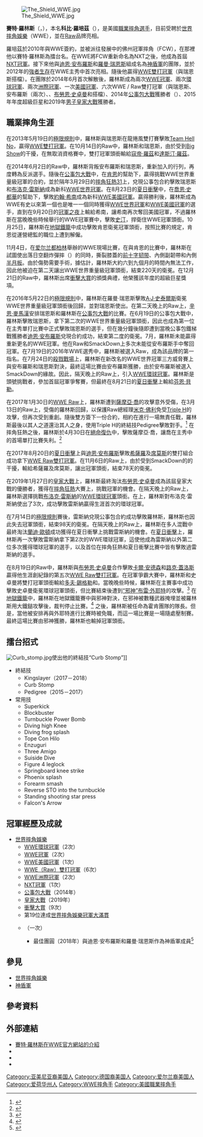 {{Infobox Pro Wrestler
| name = 賽特·羅林斯<br>{{lang|en|Seth Rollins}}
| image = Seth Rollins July 2019.jpg
| img_capt = 2019年7月的羅林斯
| names = {{lang|en|Gixx}}<ref name="CBSLocal"/><br />'''賽特·羅林斯'''（{{lang|en|Seth Rollins}}）<ref name=SethRollins>{{cite web|url=http://www.f4wonline.com/content/view/17767/|title=FRI UPDATE: Giant weekend schedule, big shows, potential HITC spoiler, ROH star new name, WWE/Foley|first=Bryan|last=Alvarez|authorlink=Bryan Alvarez|date=2010-10-01|accessdate=2020-04-18|work=[[Wrestling_Observer_Newsletter|Wrestling Observer Newsletter]]|quote=Tyler Black has debuted in WWE developmental under the name Seth Rollins. Maybe they can have him be the brother of Skag Rollins. Given history in developmental, his name will now probably change another two dozen times before he's called up.|archive-url=https://web.archive.org/web/20101004012641/http://www.f4wonline.com/content/view/17767|archive-date=2010-10-04|language=en|dead-url=no}}</ref><br />'''賽特·“瘋癲”·羅林斯'''（{{lang|en|Seth "Freakin" Rollins}}）<br />泰勒·布萊克（{{lang|en|Tyler Black}}）
| birthname = 科比·羅培茲（{{lang|en|Colby Lopez}}）<ref name="CBSLocal">{{cite web|url=https://sports.cbslocal.com/2017/05/17/seth-rollins-wwe-pro-wrestling-facts/|title=19 Things You Didn't Know About WWE Star Seth Rollins|last=Elrod|first=Norm|date=2017-05-17|publisher=CBS Local Sports|accessdate=2019-02-18|archive-url=https://web.archive.org/web/20190219015631/https://sports.cbslocal.com/2017/05/17/seth-rollins-wwe-pro-wrestling-facts/|archive-date=2019-02-19|language=en|dead-url=no}}</ref>
| nickname = Seth Freaking Rollins<br />The Architect
| height={{height|m=1.85}}<ref name=WWEprofile>{{cite web|title=Seth Rollins|url=http://www.wwe.com/superstars/seth-rollins|publisher=WWE|accessdate=2018-04-12|archive-url=https://web.archive.org/web/20180410121528/http://www.wwe.com/superstars/seth-rollins|archive-date=2018-04-10|language=en|dead-url=no}}</ref>
| weight={{weight|kg
=98}}<ref name=WWEprofile/>
| birth_date={{birth date and age|mf=yes|1986|5|28}}
| birth_place = {{USA}}[[愛荷華州|愛荷華州]][[斯科特縣_(愛荷華州)|斯科特郡]][[布法勞_(愛荷華州)|布法勞]]
| death_date=
| death_place=
| resides = {{USA}}[[伊利諾州|伊利諾州]][[羅克艾蘭縣_(伊利諾伊州)|羅克艾蘭縣]][[莫林_(伊利諾州)|莫林]]
|billed = 愛荷華州斯科特郡[[達文波特_(愛荷華州)|達文波特]]<ref name=WWEprofile/>
| trainer = 丹尼·丹尼爾斯（{{lang|en|Danny Daniels}}）<ref name="chicago">{{cite news|url=http://www.chicagotribune.com/entertainment/celebrity/ct-seth-rollins-wwe-jon-stewart-20151012-column.html|title=Interview: WWE Champ Seth Rollins on Jon Stewart, Jay Cutler and why he's 'never leaving' the Midwest|newspaper=[[The_Chicago_Tribune|The Chicago Tribune]]|author=Gomez, Luis|date=2015-10-12|accessdate=2020-04-18|archive-url=https://web.archive.org/web/20181201093208/https://www.chicagotribune.com/entertainment/celebrity/ct-seth-rollins-wwe-jon-stewart-20151012-column.html|archive-date=2018-12-01|language=en|dead-url=no}}</ref>
| debut = 2005年<ref name="ROHroster">{{cite web|url=http://www.rohwrestling.com/tylerblack.php|archiveurl=https://web.archive.org/web/20100509020631/http://www.rohwrestling.com/tylerblack.php|title=Tyler Black profile|archivedate=2010-05-09|accessdate=2020-04-18|publisher=[[Ring_of_Honor|Ring of Honor]]|language=en|dead-url=no}}</ref>
| retired = 
| spouse = {{marriage|{{tsl|en|Becky Lynch|貝基·林奇}}| 2021 }}
| children = 1
}}

[[File:The_Shield_WWE.jpg|thumb]]

'''賽特·羅林斯'''（{{lang-en|Seth Rollins}}，{{bd|1986年|5月28日|catIdx=Y}}），本名'''科比·羅培茲'''（{{lang-en|'''Colby Lopez'''}}），是美國[[職業摔角|職業摔角選手]]，目前受聘於[[世界摔角娛樂|世界摔角娛樂]]（WWE），並在[[WWE_Raw|Raw]]品牌亮相。

羅培茲於2010年與WWE簽約，並被派往發展中的佛州冠軍摔角（FCW），在那裡他以賽特·羅林斯為擂台名。在WWE將FCW重新命名為NXT之後，他成為首屆[[NXT冠軍|NXT冠軍]]。接下來他與[[喬恩·莫克斯雷|迪恩·安布羅斯]]和[[羅曼·瑞恩斯|羅曼·瑞恩斯]]組成名為[[神盾軍|神盾軍]]的團隊，並於2012年的[[強者生存|強者生存]]在WWE主秀中首次亮相。隨後他贏得[[Raw雙打冠軍|WWE雙打冠軍]]（與瑞恩斯搭檔）。在團隊於2014年6月首次解散後，羅林斯成為兩次[[WWE冠軍|WWE冠軍]]、兩次[[WWE環球冠軍|環球冠軍]]、兩次[[WWE洲際冠軍|洲際冠軍]]、一次[[WWE美國冠軍|美國冠軍]]、六次WWE / Raw雙打冠軍（與瑞恩斯、安布羅斯（兩次）、{{tsl|en|Jason Jordan|傑森·喬丹}}、[[布勞恩·史卓曼|布勞恩·史卓曼]]和{{tsl|en|Buddy Murphy|巴迪·莫菲}}搭檔）、2014年[[公事包大戰|公事包大戰]]獲勝者（{{link-en|公事包大戰2014|Money in the Bank (2014)|2014年}}）、2015年年度超級巨星和2019年[[皇家大戰|男子皇家大戰]]獲勝者。

== 職業摔角生涯 ==
在2013年5月19日的[[極限規則|極限規則]]中，羅林斯與瑞恩斯在龍捲風雙打賽擊敗[[Team_Hell_No|Team Hell No]]，贏得[[Raw雙打冠軍|WWE雙打冠軍]]。在10月14日的Raw中，羅林斯和瑞恩斯，由於受到[[Big_Show|Big Show]]的干擾，在無取消資格賽中，雙打冠軍頭銜輸給[[寇帝·羅茲|寇帝·羅茲]]和[[達斯汀·羅茲|達斯汀·羅茲]]。

在2014年6月2日的Raw中，羅林斯背叛安布羅斯和瑞恩斯，重新加入{{tsl|en|The Authority (professional wrestling)|全權夫婦}}的行列，再度轉為反派選手。隨後在[[公事包大戰|公事包大戰]]中，在[[肯恩_(摔角手)|肯恩]]的幫助下，贏得挑戰WWE世界重量級冠軍的合約，並於隔年3月29日的[[第三十一屆摔角狂熱大賽|摔角狂熱31]]上，兌現公事包合約擊敗瑞恩斯和[[布洛克·雷斯納|布洛克·雷斯納]]成為新科[[WWE世界冠軍|WWE世界冠軍]]。在8月23日的[[夏日衝擊|夏日衝擊]]中，在[[喬恩·史都華|喬恩·史都華]]的幫助下，擊敗[[約翰·希南|約翰·希南]]成為新科[[WWE美國冠軍|WWE美國冠軍]]。贏得勝利後，羅林斯成為WWE有史以來第一個也是唯一一個同時獲得[[WWE冠軍|WWE世界冠軍]]和[[WWE美國冠軍|WWE美國冠軍]]的選手，直到在9月20日的[[冠軍之夜|冠軍之夜]]上輸給希南，讓希南再次奪回美國冠軍，不過羅林斯在當晚晚些時候舉行的WWE冠軍賽中，擊敗[[史汀_(摔角手)|史汀]]，捍衛住WWE冠軍頭銜。10月25日，羅林斯在[[地獄鐵籠|地獄鐵籠]]中成功擊敗肯恩衛冕冠軍頭銜，按照比賽的規定，肯恩從運營總監的職位上遭到解僱。

11月4日，在[[爱尔兰|爱尔兰]][[都柏林|都柏林]]舉辦的WWE現場比賽，在與肯恩的比賽中，羅林斯在試圖使出落日空翻炸彈摔（{{lang|en|Sunset flip powerbomb}}）的同時，撕裂膝蓋的[[前十字韧带|前十字韧带]]、內側副韌帶和內側[[半月板|半月板]]。由於傷勢需要手術，據估計，羅林斯大約六到九個月的時間內無法工作，因此他被迫在第二天讓出WWE世界重量級冠軍頭銜，結束220天的衛冕。在12月21日的Raw中，羅林斯出席[[衝擊大賞|衝擊大賞]]的頒獎典禮，他榮獲該年度的超級巨星獎項。

在2016年5月22日的[[極限規則|極限規則]]中，羅林斯在羅曼·瑞恩斯擊敗[[A·J·史泰爾斯|A·J·史泰爾斯]]衛冕WWE世界重量級冠軍頭銜後回歸，並對瑞恩斯使出''{{lang|en|Pedigree}}''。在第二天晚上的Raw上，[[辛恩·麥馬漢|辛恩·麥馬漢]]安排瑞恩斯和羅林斯在[[公事包大戰|公事包大戰]]的比賽。在6月19日的公事包大戰中，羅林斯擊敗瑞恩斯，拿下第二次的WWE世界重量級冠軍頭銜，因此也成為第一位在主秀單打比賽中正式擊敗瑞恩斯的選手，但在幾分鐘後隨即遭到當晚公事包鐵梯戰獲勝者[[迪恩·安布羅斯|迪恩·安布羅斯]]兌現合約成功，結束第二度的衛冕。7月，羅林斯未能贏得重新更名的WWE冠軍。他在Raw和SmackDown上多次未能從安布羅斯手中奪回冠軍。在7月19日的2016年WWE選秀中，羅林斯被選入Raw，成為該品牌的第一指名。在7月24日的[[WWE殺戮戰場|殺戮戰場]]上，羅林斯在新改名的WWE世界冠軍三方威脅賽上與安布羅斯和瑞恩斯對決，最終這場比賽由安布羅斯獲勝，由於安布羅斯被選入SmackDown的緣故。因此，隔天晚上的Raw上，引入[[WWE環球冠軍|WWE環球冠軍]]。羅林斯是頭號挑戰者，參加首屆冠軍爭奪賽，但最終在8月21日的[[夏日衝擊|夏日衝擊]]上輸給[[芬恩·貝勒|芬恩·貝勒]]。

在2017年1月30日的[[WWE_Raw|WWE Raw]]上，羅林斯遭到[[薩摩亞·喬|薩摩亞·喬]]的攻擊意外受傷，在3月13日的Raw上，受傷的羅林斯回歸，以保護Raw總經理[[米克·佛利|米克·佛利]]免受[[Triple_H_(摔角手)|Triple H]]的攻擊，但再次受到重創。隨後雙方簽下一份合約，相約在{{tsl|en|WrestleMania 33|摔角狂熱33}}進行一場無責任戰，羅林斯最後以其人之道還治其人之身，使用Triple H的終結技Pedigree擊敗對手。<ref name="WM33">{{cite web|last1=Powell|first1=Jason|title=Powell's WrestleMania 33 live review: Undertaker vs. Roman Reigns, Goldberg vs. Brock Lesnar for the WWE Universal Championship, AJ Styles vs. Shane McMahon, Seth Rollins vs. Triple H in an unsanctioned match|url=http://prowrestling.net/site/2017/04/02/powells-wrestlemania-33-live-review-undertaker-vs-roman-reigns-goldberg-vs-brock-lesnar-wwe-universal-championship-aj-styles-vs-shane-mcmahon-seth-rollins-vs-triple-h/|work=ProWrestling.net|accessdate=2020-05-10|archive-url=https://web.archive.org/web/20170403113529/http://prowrestling.net/site/2017/04/02/powells-wrestlemania-33-live-review-undertaker-vs-roman-reigns-goldberg-vs-brock-lesnar-wwe-universal-championship-aj-styles-vs-shane-mcmahon-seth-rollins-vs-triple-h/|archive-date=2017-04-03|date=2017-04-02|language=en|dead-url=no}}</ref> 在摔角狂熱之後，羅林斯於4月30日在[[WWE_Payback|絕命復仇]]中，擊敗薩摩亞·喬，讓喬在主秀中的首場單打比賽失利。<ref>{{cite web|url=http://prowrestling.net/site/2017/04/30/430-powells-wwe-fastlane-live-review-roman-reigns-vs-braun-strowman-kevin-owens-vs-chris-jericho-u-s-championship-samoa-joe-vs-seth-rollins-randy-orton-vs-bray-wyatt/|title=4/30 Powell's WWE Payback Live Review: Roman Reigns vs. Braun Strowman, Kevin Owens vs. Chris Jericho for the U.S. Championship, Samoa Joe vs. Seth Rollins, Randy Orton vs. Bray Wyatt in a House of Horrors match|last1=Powell|first1=Jason|work=ProWrestling.net|accessdate=2020-05-10|archive-url=https://web.archive.org/web/20170501193649/http://prowrestling.net/site/2017/04/30/430-powells-wwe-fastlane-live-review-roman-reigns-vs-braun-strowman-kevin-owens-vs-chris-jericho-u-s-championship-samoa-joe-vs-seth-rollins-randy-orton-vs-bray-wyatt/|archive-date=2017-05-01|date=2017-04-30|language=en|dead-url=no}}</ref>

在2017年8月20日的[[夏日衝擊|夏日衝擊]]上與[[迪恩·安布羅斯|迪恩·安布羅斯]]擊敗[[希薩羅|希薩羅]]及[[席莫斯|席莫斯]]的雙打組合成功拿下[[Raw雙打冠軍|WWE Raw雙打冠軍]]。在11月6日的Raw上，由於受到SmackDown的{{tsl|en|The New Day (professional wrestling)|明日組合}}的干擾，輸給希薩羅及席莫斯，讓出冠軍頭銜，結束78天的衛冕。

在2019年1月27日的[[皇家大戰|皇家大戰]]上，羅林斯最終淘汰[[布勞恩·史卓曼|布勞恩·史卓曼]]成為該屆皇家大戰的優勝者，獲得在[[摔角狂熱|摔角狂熱]]大賽上，挑戰冠軍的機會。在隔天晚上的Raw上，羅林斯選擇挑戰[[布洛克·雷斯納|布洛克·雷斯納]]的[[WWE環球冠軍|WWE環球冠軍]]頭銜。在{{tsl|en|WrestleMania 35|摔角狂熱35}}上，羅林斯對布洛克·雷斯納使出了3次{{lang|en|Curb Stomp}}，成功擊敗雷斯納贏得生涯首次的環球冠軍。

在7月14日的[[極限規則|極限規則]]賽後，雷斯納兌現公事包合約成功擊敗羅林斯，羅林斯也因此失去冠軍頭銜，結束98天的衛冕。在隔天晚上的Raw上，羅林斯在多人混戰中最終淘汰[[蘭迪·歐頓|蘭迪·歐頓]]成功獲得在夏日衝擊上挑戰雷斯納的機會。在[[夏日衝擊|夏日衝擊]]上，羅林斯再一次擊敗雷斯納拿下第2次的WWE環球冠軍，這使他成為雷斯納以外第二位多次獲得環球冠軍的選手，以及首位在摔角狂熱和夏日衝擊比賽中皆有擊敗過雷斯納的選手。

在8月19日的Raw中，羅林斯與[[布勞恩·史卓曼|布勞恩·史卓曼]]合作擊敗[[卡爾·安德森_(摔角手)|卡爾·安德森]]和[[路克·蓋洛斯|路克·蓋洛斯]]贏得他生涯創紀錄的第五次[[Raw雙打冠軍|WWE Raw雙打冠軍]]。在冠軍爭霸大賽中，羅林斯和史卓曼將雙打冠軍頭銜輸給[[多夫·錫格勒|多夫·錫格勒]]和{{tsl|en|Bobby Roode|羅伯特·盧迪}}。當晚晚些時候，羅林斯在主賽事中成功擊敗史卓曼衛冕環球冠軍頭銜，但比賽結束後遭到[[布雷·外耶特|“邪神”布雷·外耶特]]的攻擊。<ref name="COC2019">{{cite web|last=Powell|first=Jason|title=WWE Clash of Champions results: Powell's live review of Seth Rollins vs. Braun Strowman for the WWE Universal Championship, Kofi Kingston vs. Randy Orton for the WWE Championship, Becky Lynch vs. Sasha Banks for the Raw Women's Championship|url=https://prowrestling.net/site/2019/09/15/wwe-clash-of-champions-results-powells-live-review-of-seth-rollins-vs-braun-strowman-for-the-wwe-universal-championship-kofi-kingston-vs-randy-orton-for-the-wwe-championship-becky-lynch-vs-sas/|work=Pro Wrestling Dot Net|accessdate=2020-07-09|date=2019-09-15|language=en|archive-date=2019-09-21|archive-url=https://web.archive.org/web/20190921044359/https://prowrestling.net/site/2019/09/15/wwe-clash-of-champions-results-powells-live-review-of-seth-rollins-vs-braun-strowman-for-the-wwe-universal-championship-kofi-kingston-vs-randy-orton-for-the-wwe-championship-becky-lynch-vs-sas/|dead-url=no}}</ref> 在[[地獄鐵籠|地獄鐵籠]]中，羅林斯在地獄鐵籠賽中與邪神對決，在邪神被數種武器掩埋並被羅林斯用大鐵鎚攻擊後，裁判停止比賽。<ref>{{Cite web|url=https://www.wwe.com/shows/hellinacell/2019|title=Check back for WWE Hell in a Cell results all night long|website=WWE|language=en|access-date=2020-07-09|archive-date=2021-02-24|archive-url=https://web.archive.org/web/20210224182811/https://www.wwe.com/shows/hellinacell/2019|dead-url=no}}</ref> 之後，羅林斯被任命為{{tsl|en|Crown Jewel (2019)|皇冠珠寶 (2019年)|皇冠珠寶}}霍肯團隊的隊長。但是，當他被安排再與外耶特進行比賽時被免職，而這一場比賽是一場隨處壓制賽。最終這場比賽由邪神獲勝，羅林斯也輸掉冠軍頭銜。

== 擂台招式 ==
[[File:Curb_stomp.jpg|thumb]]使出他的終結技“Curb Stomp”]]
* 終結技
** Kingslayer（2017－2018）
** Curb Stomp
** Pedigree（2015－2017）
* 常用技
** Superkick
** Blockbuster
** Turnbuckle Power Bomb
** Diving high Knee
** Diving frog splash 
** Tope Con Hilo
** Enzuguri  
** Three Amigo
** Suiside Dive 
** Figure 4 leglock
** Springboard knee strike
** Phoenix splash
** Forearm smash
** Reverse STO into the turnbuckle
** Standing shooting star press
** Falcon's Arrow

== 冠軍經歷及成就 ==
* [[世界摔角娛樂|世界摔角娛樂]]
** [[WWE環球冠軍|WWE環球冠軍]]（2次）
** [[WWE冠軍|WWE冠軍]]（2次）
** [[WWE美國冠軍|WWE美國冠軍]]（1次）
** [[Raw雙打冠軍|WWE（Raw）雙打冠軍]]（6次）
** [[WWE洲際冠軍|WWE洲際冠軍]]（2次）
** [[NXT冠軍|NXT冠軍]]（1次）
** [[公事包大戰|公事包大戰]]（2014年）
** [[皇家大戰|皇家大戰]]（2019年）
**[[衝擊大賞|衝擊大賞]]（9次）
** 第19位達成[[世界摔角娛樂冠軍大滿貫|世界摔角娛樂冠軍大滿貫]]
** {{tsl|en|WWE Year-End Award|WWE年終獎}}（一次）
*** 最佳團圓（2018年）與迪恩·安布羅斯和羅曼·瑞恩斯作為神盾軍成員<ref>{{cite web|url=http://411mania.com/wrestling/wwe-announces-year-end-awards-instagram-becky-lynch-braun-strowman/|title=WWE Announces Year-End Awards on Instagram411MANIA|website=411MANIA|access-date=2019-02-16|archive-url=https://web.archive.org/web/20181224024537/https://411mania.com/wrestling/wwe-announces-year-end-awards-instagram-becky-lynch-braun-strowman/|archive-date=2018-12-24|language=en|dead-url=no}}</ref>

== 參見 ==
*[[世界摔角娛樂|世界摔角娛樂]]
*[[神盾軍|神盾軍]]

== 參考資料 ==
{{Reflist}}

== 外部連結 ==
{{Commons category|Seth Rollins}}
*[http://www.wwe.com/superstars/seth-rollins 賽特·羅林斯在WWE官方網站的介紹] {{Wayback|url=http://www.wwe.com/superstars/seth-rollins |date=20180410121528 }}{{en}}
*{{Facebook|WWESethRollins|賽特·羅林斯}}
* {{twitter|wwerollins}}
* {{IMDb name|2497048|科比·羅培茲}}
{{WWE Championship}}
{{WWE洲际冠军}}
{{DEFAULTSORT:Rollins, Seth}}
[[Category:亚美尼亚裔美国人|Category:亚美尼亚裔美国人]]
[[Category:德国裔美国人|Category:德国裔美国人]]
[[Category:爱尔兰裔美国人|Category:爱尔兰裔美国人]]
[[Category:爱荷华州人|Category:爱荷华州人]]
[[Category:WWE摔角手|Category:WWE摔角手]]
[[Category:美國職業摔角手|Category:美國職業摔角手]]